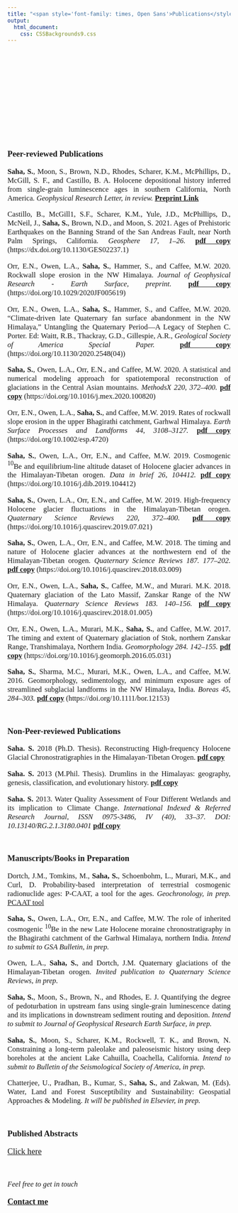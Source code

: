 ---
title: "<span style='font-family: times, Open Sans'>Publications</style>"
output: 
  html_document:
    css: CSSBackgrounds9.css
---

<style>
body {
text-align: justify}
</style>

<br>
<br>
<br>
<br>
<br>
<br>
<br>
<br>
<br>
<br>
<br>
<br>

<p style="font-family: times, Open Sans; font-size:14pt">
**Peer-reviewed Publications**
</p>

<p style="font-family: times, Open Sans; font-size:12.5pt">
**Saha, S.**, Moon, S., Brown, N.D., Rhodes, Scharer, K.M., McPhillips, D., McGill, S. F., and Castillo, B. A. Holocene depositional history inferred from single-grain luminescence ages in southern California, North America. *Geophysical Research Letter, in review.* [**Preprint Link**](https://www.essoar.org/doi/10.1002/essoar.10506324.1)
</p>

<p style="font-family: times, Open Sans; font-size:12.5pt">
Castillo, B., McGill1, S.F., Scharer, K.M., Yule, J.D., McPhillips, D., McNeil, J., **Saha, S.**, Brown, N.D., and Moon, S. 2021. Ages of Prehistoric Earthquakes on the Banning Strand of the San Andreas Fault, near North Palm Springs, California. *Geosphere 17, 1–26.* [**pdf copy**](files/Castillo_et al.,_2021.pdf) (https://dx.doi.org/10.1130/GES02237.1)
</p>

<p style="font-family: times, Open Sans; font-size:12.5pt">
Orr, E.N., Owen, L.A., **Saha, S.**, Hammer, S., and Caffee, M.W. 2020. Rockwall slope erosion in the NW Himalaya. *Journal of Geophysical Research - Earth Surface, preprint.* [**pdf copy**](files/Orr_et_al.2020b.pdf) (https://doi.org/10.1029/2020JF005619)
</p>

<p style="font-family: times, Open Sans; font-size:12.5pt">
Orr, E.N., Owen, L.A., **Saha, S.**, Hammer, S., and Caffee, M.W. 2020. "Climate-driven late Quaternary fan surface abandonment in the NW Himalaya," Untangling the Quaternary Period—A Legacy of Stephen
C. Porter. Ed: Waitt, R.B., Thackray, G.D., Gillespie, A.R., *Geological Society of America Special Paper.* [**pdf copy**](files/Orr_et_al.2020.pdf) (https://doi.org/10.1130/2020.2548(04))
</p>

<p style="font-family: times, Open Sans; font-size:12.5pt">
**Saha, S.**, Owen, L.A., Orr, E.N., and Caffee, M.W. 2020. A statistical and numerical modeling approach for spatiotemporal reconstruction of glaciations in the Central Asian mountains. *MethodsX 220, 372–400.* [**pdf copy**](files/Saha_et_al.2020.pdf) (https://doi.org/10.1016/j.mex.2020.100820)
</p>

<p style="font-family: times, Open Sans; font-size:12.5pt">
Orr, E.N., Owen, L.A., **Saha, S.**, and Caffee, M.W. 2019. Rates of rockwall slope erosion in the upper Bhagirathi catchment, Garhwal Himalaya. *Earth Surface Processes and Landforms 44, 3108–3127.* [**pdf copy**](files/Orr_et_al.2019.pdf) (https://doi.org/10.1002/esp.4720)
</p>

<p style="font-family: times, Open Sans; font-size:12.5pt">
**Saha, S.**, Owen, L.A., Orr, E.N., and Caffee, M.W. 2019. Cosmogenic $^{10}$Be and equilibrium-line altitude dataset of Holocene glacier advances in the Himalayan-Tibetan orogen. *Data in brief 26, 104412.* [**pdf copy**](files/Saha_et_al.2019.pdf) (https://doi.org/10.1016/j.dib.2019.104412)
</p>

<p style="font-family: times, Open Sans; font-size:12.5pt">
**Saha, S.**, Owen, L.A., Orr, E.N., and Caffee, M.W. 2019. High-frequency Holocene glacier fluctuations in the Himalayan-Tibetan orogen. *Quaternary Science Reviews 220, 372–400.* [**pdf copy**](files/Saha_et_al.2019a.pdf) (https://doi.org/10.1016/j.quascirev.2019.07.021)
</p>

<p style="font-family: times, Open Sans; font-size:12.5pt">
**Saha, S.**, Owen, L.A., Orr, E.N., and Caffee, M.W. 2018. The timing and nature of Holocene glacier advances at the northwestern end of the Himalayan-Tibetan orogen. *Quaternary Science Reviews 187. 177–202.* [**pdf copy**](files/Saha_et_al.2018.pdf) (https://doi.org/10.1016/j.quascirev.2018.03.009)
</p>

<p style="font-family: times, Open Sans; font-size:12.5pt">
Orr, E.N., Owen, L.A., **Saha, S.**, Caffee, M.W., and Murari. M.K. 2018. Quaternary glaciation of the Lato Massif, Zanskar Range of the NW Himalaya. *Quaternary Science Reviews 183. 140–156.* [**pdf copy**](files/Orr_et_al.2018.pdf) (https://doi.org/10.1016/j.quascirev.2018.01.005)
</p>

<p style="font-family: times, Open Sans; font-size:12.5pt">
Orr, E.N., Owen, L.A., Murari, M.K., **Saha, S.**, and Caffee, M.W. 2017. The timing and extent of Quaternary glaciation of Stok, northern Zanskar Range, Transhimalaya, Northern India. *Geomorphology 284. 142–155.* [**pdf copy**](files/Orr_et_al.2017.pdf) (https://doi.org/10.1016/j.geomorph.2016.05.031)
</p>

<p style="font-family: times, Open Sans; font-size:12.5pt">
**Saha, S.**, Sharma, M.C., Murari, M.K., Owen, L.A., and Caffee, M.W. 2016. Geomorphology, sedimentology, and minimum exposure ages of streamlined subglacial landforms in the NW Himalaya, India. *Boreas 45, 284–303.* [**pdf copy**](files/Saha_et_al._2016.pdf) (https://doi.org/10.1111/bor.12153)
</p>

<br>

<p style="font-family: times, Open Sans; font-size:14pt">
**Non-Peer-reviewed Publications**
</p>

<p style="font-family: times, Open Sans; font-size:12.5pt">
**Saha. S.** 2018 (Ph.D. Thesis). Reconstructing High-frequency Holocene Glacial Chronostratigraphies in the Himalayan-Tibetan Orogen. [**pdf copy**](files/Saha_et_al.2018_(thesis).pdf)
</p>

<p style="font-family: times, Open Sans; font-size:12.5pt">
**Saha. S.** 2013 (M.Phil. Thesis). Drumlins in the Himalayas: geography, genesis, classification, and evolutionary history. [**pdf copy**](files/Saha_2013_(thesis).pdf)
</p>

<p style="font-family: times, Open Sans; font-size:12.5pt">
**Saha. S.** 2013. Water Quality Assessment of Four Different Wetlands and its implication to Climate Change. *International Indexed & Referred Research Journal, ISSN 0975-3486, IV (40), 33–37. DOI: 10.13140/RG.2.1.3180.0401* [**pdf copy**](files/Saha_2013.pdf)
</p>

<br>

<p style="font-family: times, Open Sans; font-size:14pt">
**Manuscripts/Books in Preparation**
</p>

<p style="font-family: times, Open Sans; font-size:12.5pt">
Dortch, J.M., Tomkins, M., **Saha, S.**, Schoenbohm, L., Murari, M.K., and Curl, D. Probability-based interpretation of terrestrial cosmogenic radionuclide ages: P-CAAT, a tool for the ages. *Geochronology, in prep.* [PCAAT tool](http://kgs.uky.edu/anorthite/PCAAT/)
</p>

<p style="font-family: times, Open Sans; font-size:12.5pt">
**Saha, S.**, Owen, L.A., Orr, E.N., and Caffee, M.W. The role of inherited cosmogenic $^{10}$Be in the new Late Holocene moraine chronostratigraphy in the Bhagirathi catchment of the Garhwal Himalaya, northern India. *Intend to submit to GSA Bulletin, in prep.*
</p>

<p style="font-family: times, Open Sans; font-size:12.5pt">
Owen, L.A., **Saha, S.**, and Dortch, J.M. Quaternary glaciations of the Himalayan-Tibetan orogen. *Invited publication to Quaternary Science Reviews, in prep.*
</p>

<p style="font-family: times, Open Sans; font-size:12.5pt">
**Saha, S.**, Moon, S., Brown, N., and Rhodes, E. J. Quantifying the degree of pedoturbation in upstream fans using single-grain luminescence dating and its implications in downstream sediment routing and deposition. *Intend to submit to Journal of Geophysical Research Earth Surface, in prep.*
</p>

<p style="font-family: times, Open Sans; font-size:12.5pt">
**Saha, S.**, Moon, S., Scharer, K.M., Rockwell, T. K., and Brown, N. Constraining a long-term paleolake and paleoseismic history using deep boreholes at the ancient Lake Cahuilla, Coachella, California. *Intend to submit to Bulletin of the Seismological Society of America, in prep.*
</p>

<p style="font-family: times, Open Sans; font-size:12.5pt">
Chatterjee, U., Pradhan, B., Kumar, S., **Saha, S.**, and Zakwan, M. (Eds). Water, Land and Forest Susceptibility and Sustainability: Geospatial Approaches & Modeling. *It will be published in Elsevier, in prep.*
</p>

<br>

<p style="font-family: times, Open Sans; font-size:14pt">
**Published Abstracts**
</p>
<p style="font-family: times, Open Sans; font-size:14pt">
[Click here](PubAbstracts.html)
</p>

<br>
<p style="font-family: times, Open Sans; font-size:12.5pt">
*Feel free to get in touch*
</p> 
<p style="font-family: times, Open Sans; font-size:14pt">
[**Contact me**](Contactme.html)
</p>